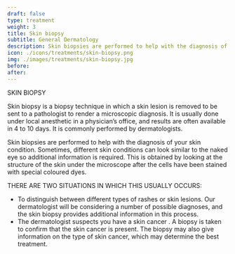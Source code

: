 ---
draft: false
type: treatment
weight: 3
title: Skin biopsy
subtitle: General Dermatology
description: Skin biopsies are performed to help with the diagnosis of your skin condition.
icon: ./icons/treatments/skin-biopsy.png
img: ./images/treatments/skin-biopsy.jpg
before:
after:
---

SKIN BIOPSY

Skin biopsy is a biopsy technique in which a skin lesion is removed to be sent to a pathologist to render a microscopic diagnosis. It is usually done under local anesthetic in a physician’s office, and results are often available in 4 to 10 days. It is commonly performed by dermatologists.

Skin biopsies are performed to help with the diagnosis of your skin condition. Sometimes, different skin conditions can look similar to the naked eye so additional information is required. This is obtained by looking at the structure of the skin under the microscope after the cells have been stained with special coloured dyes.


THERE ARE TWO SITUATIONS IN WHICH THIS USUALLY OCCURS:

- To distinguish between different types of rashes or skin lesions. Our dermatologist will be considering a number of possible diagnoses, and the skin biopsy provides additional information in this process.
- The dermatologist suspects you have a skin cancer . A biopsy is taken to confirm that the skin cancer is present. The biopsy may also give information on the type of skin cancer, which may determine the best treatment.
